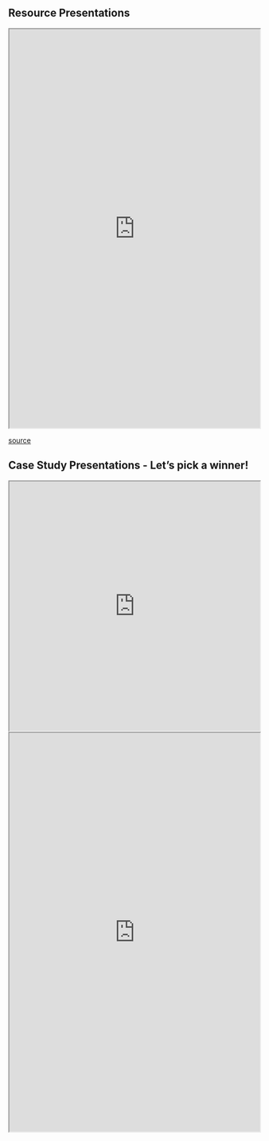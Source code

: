 ## Resource Presentations

<iframe
  src="https://docs.google.com/spreadsheets/d/e/2PACX-1vQJhWvxt2xNq8t0SWWfUKM5Th3aT_bJWfL71Zoyf1JbysDknpfGfInw8_SonjhivIyRMC3DPfa-1fLm/pubhtml?gid=868447735&single=true"
  width="100%" height="800">
</iframe>
[source](https://docs.google.com/spreadsheets/d/e/2PACX-1vQJhWvxt2xNq8t0SWWfUKM5Th3aT_bJWfL71Zoyf1JbysDknpfGfInw8_SonjhivIyRMC3DPfa-1fLm/pubhtml?gid=868447735&single=true)

## Case Study Presentations -  Let's pick a winner!

<iframe
  src="https://wheelofnames.com/4tc-n5n"
  width="100%" height="500">
</iframe>
<iframe src="https://docs.google.com/spreadsheets/d/e/2PACX-1vQJhWvxt2xNq8t0SWWfUKM5Th3aT_bJWfL71Zoyf1JbysDknpfGfInw8_SonjhivIyRMC3DPfa-1fLm/pubhtml?gid=868447735&single=true" style="height: 800px; width: 100%;"></iframe>
